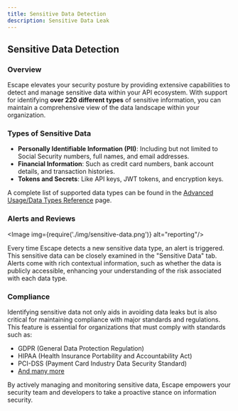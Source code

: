 ```yaml
---
title: Sensitive Data Detection
description: Sensitive Data Leak
---
```



## Sensitive Data Detection

### Overview

Escape elevates your security posture by providing extensive capabilities to detect and manage sensitive data within your API ecosystem. With support for identifying **over 220 different types** of sensitive information, you can maintain a comprehensive view of the data landscape within your organization.

### Types of Sensitive Data

- **Personally Identifiable Information (PII)**: Including but not limited to Social Security numbers, full names, and email addresses.
- **Financial Information**: Such as credit card numbers, bank account details, and transaction histories.
- **Tokens and Secrets**: Like API keys, JWT tokens, and encryption keys.

A complete list of supported data types can be found in the [Advanced Usage/Data Types Reference](/advanced-usage/data-types-reference) page.

### Alerts and Reviews

<Image img={require('./img/sensitive-data.png')} alt="reporting"/>

Every time Escape detects a new sensitive data type, an alert is triggered. This sensitive data can be closely examined in the "Sensitive Data" tab. Alerts come with rich contextual information, such as whether the data is publicly accessible, enhancing your understanding of the risk associated with each data type.

### Compliance

Identifying sensitive data not only aids in avoiding data leaks but is also critical for maintaining compliance with major standards and regulations. This feature is essential for organizations that must comply with standards such as:
- GDPR (General Data Protection Regulation)
- HIPAA (Health Insurance Portability and Accountability Act)
- PCI-DSS (Payment Card Industry Data Security Standard)
- [And many more](https://docs.escape.tech/features/compliance)

By actively managing and monitoring sensitive data, Escape empowers your security team and developers to take a proactive stance on information security.

